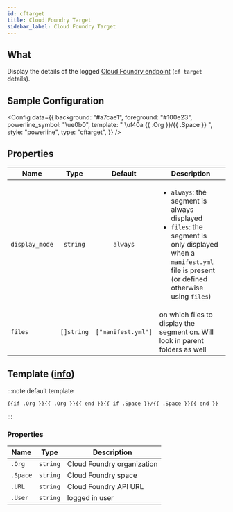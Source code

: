 ```yaml
---
id: cftarget
title: Cloud Foundry Target
sidebar_label: Cloud Foundry Target
---
```


## What

Display the details of the logged [Cloud Foundry endpoint][cf-target] (`cf target` details).

## Sample Configuration


<Config
  data={{
    background: "#a7cae1",
    foreground: "#100e23",
    powerline_symbol: "\ue0b0",
    template: " \uf40a {{ .Org }}/{{ .Space }} ",
    style: "powerline",
    type: "cftarget",
  }}
/>

## Properties

| Name           |    Type    |      Default       | Description                                                                                                                                                                            |
| -------------- | :--------: | :----------------: | -------------------------------------------------------------------------------------------------------------------------------------------------------------------------------------- |
| `display_mode` |  `string`  |      `always`      | <ul><li>`always`: the segment is always displayed</li><li>`files`: the segment is only displayed when a `manifest.yml` file is present (or defined otherwise using `files`) </li></ul> |
| `files`        | `[]string` | `["manifest.yml"]` | on which files to display the segment on. Will look in parent folders as well                                                                                                          |

## Template ([info][templates])

:::note default template

```template
{{if .Org }}{{ .Org }}{{ end }}{{ if .Space }}/{{ .Space }}{{ end }}
```

:::

### Properties

| Name     | Type     | Description                |
| -------- | -------- | -------------------------- |
| `.Org`   | `string` | Cloud Foundry organization |
| `.Space` | `string` | Cloud Foundry space        |
| `.URL`   | `string` | Cloud Foundry API URL      |
| `.User`  | `string` | logged in user             |

[templates]: /docs/configuration/templates
[cf-target]: https://cli.cloudfoundry.org/en-US/v8/target.html
